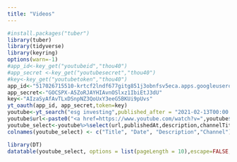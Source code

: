 ---
title: "Videos"
---

```{r echo=FALSE, message=FALSE,sresults='asis'}
#install.packages("tuber")
library(tuber)
library(tidyverse)
library(keyring)
options(warn=-1)
#app_id<-key_get("youtubeid","thou40")
#app_secret <-key_get("youtubesecret","thou40")
#key<-key_get("youtubetoken","thou40")
app_id<-"517026715510-krtcf2lndf677gitg851j3obnfsv5eca.apps.googleusercontent.com"
app_secret<-"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"
key<-"AIzaSyAfAvTLxDSnpNZ3QoUxY3eeG5BKUi9pUvs" 
yt_oauth(app_id, app_secret,token=key)
youtube<-yt_search("esg investing",published_after = "2021-02-13T00:00:00Z")
youtube$url<-paste0("<a href=https://www.youtube.com/watch?v=",youtube$video_id,">",youtube$title,"</a>")
youtube_select<-youtube%>%select(url,publishedAt,description,channelTitle)
colnames(youtube_select) <- c("Title", "Date", "Description","Channel")
```

```{r echo=FALSE, results='asis'}
library(DT)
datatable(youtube_select, options = list(pageLength = 10),escape=FALSE, class = 'cell-border stripe')
```